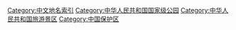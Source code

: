 [[Category:中文地名索引|Category:中文地名索引]]
[[Category:中华人民共和国国家级公园|Category:中华人民共和国国家级公园]]
[[Category:中华人民共和国旅游景区|Category:中华人民共和国旅游景区]]
[[Category:中国保护区|Category:中国保护区]]